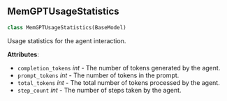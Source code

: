 <a id="memgpt.schemas.usage.MemGPTUsageStatistics"></a>

## MemGPTUsageStatistics

```python
class MemGPTUsageStatistics(BaseModel)
```

Usage statistics for the agent interaction.

**Attributes**:

- `completion_tokens` _int_ - The number of tokens generated by the agent.
- `prompt_tokens` _int_ - The number of tokens in the prompt.
- `total_tokens` _int_ - The total number of tokens processed by the agent.
- `step_count` _int_ - The number of steps taken by the agent.

